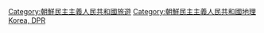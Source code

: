 {{Commonscat|Visitor attractions in North Korea}}

[[Category:朝鮮民主主義人民共和國旅遊|Category:朝鮮民主主義人民共和國旅遊]]
[[Category:朝鮮民主主義人民共和國地理|Category:朝鮮民主主義人民共和國地理]]
[[Category:亞洲各國旅遊景點|Korea, DPR]]